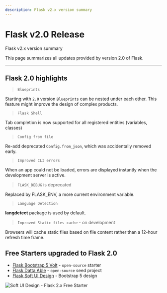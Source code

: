 ```yaml
---
description: Flask v2.x version summary
---
```


# Flask v2.0 Release


<SubHeading color="#25c2a0">Flask v2.x version summary</SubHeading>

This page summarizes all updates provided by version 2.0 of Flask.

---

## Flask 2.0 highlights

> `Blueprints`

Starting with `2.0` version `Blueprints` can be nested under each other. This feature might improve the design of complex products.

> `Flask Shell`

Tab completion is now supported for all registered entities (variables, classes)

> `Config from file`

Re-add deprecated `Config.from_json`, which was accidentally removed early.

> `Improved CLI errors`

When an app could not be loaded, errors are displayed instantly when the development server is active.

> `FLASK_DEBUG` is deprecated

Replaced by FLASK_ENV, a more current environment variable.

> `Language Detection`

**langdetect** package is used by default.

> `Improved Static files cache` - on development

Browsers will cache static files based on file content rather than a 12-hour refresh time frame.

## Free Starters upgraded to Flask 2.0

- [Flask Bootstrap 5 Volt](https://github.com/app-generator/flask-volt-dashboard) - `open-source` starter
- [Flask Datta Able](https://appseed.us/admin-dashboards/flask-datta-able) - `open-source` seed project
- [Flask Soft UI Design](https://appseed.us/product/flask-soft-ui-design-system) - Bootstrap 5 design

![Soft UI Design - Flask 2.x Free Starter](../../../static/assets/flask-v2-template-soft-ui-design.jpg)
